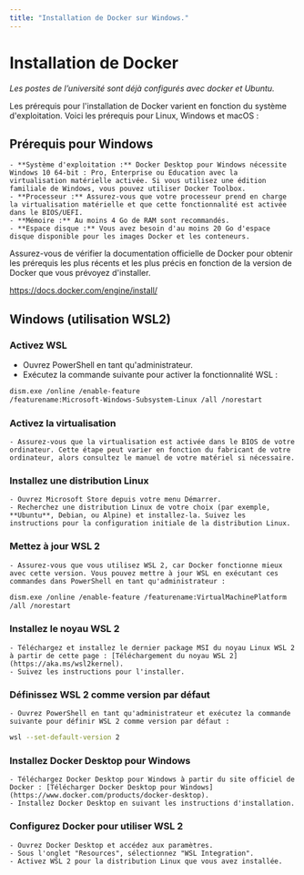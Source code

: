 ```yaml
---
title: "Installation de Docker sur Windows."
---
```

# Installation de Docker

*Les postes de l’université sont déjà configurés avec docker et Ubuntu.*

Les prérequis pour l'installation de Docker varient en fonction du système d'exploitation. Voici les prérequis pour Linux, Windows et macOS :

## Prérequis pour Windows

    - **Système d'exploitation :** Docker Desktop pour Windows nécessite Windows 10 64-bit : Pro, Enterprise ou Education avec la virtualisation matérielle activée. Si vous utilisez une édition familiale de Windows, vous pouvez utiliser Docker Toolbox.
    - **Processeur :** Assurez-vous que votre processeur prend en charge la virtualisation matérielle et que cette fonctionnalité est activée dans le BIOS/UEFI.
    - **Mémoire :** Au moins 4 Go de RAM sont recommandés.
    - **Espace disque :** Vous avez besoin d'au moins 20 Go d'espace disque disponible pour les images Docker et les conteneurs.

Assurez-vous de vérifier la documentation officielle de Docker pour obtenir les prérequis les plus récents et les plus précis en fonction de la version de Docker que vous prévoyez d'installer.

https://docs.docker.com/engine/install/

## Windows (utilisation WSL2)

### Activez WSL
- Ouvrez PowerShell en tant qu'administrateur.
- Exécutez la commande suivante pour activer la fonctionnalité WSL :

```bash copy
dism.exe /online /enable-feature
/featurename:Microsoft-Windows-Subsystem-Linux /all /norestart
```

### Activez la virtualisation
    - Assurez-vous que la virtualisation est activée dans le BIOS de votre ordinateur. Cette étape peut varier en fonction du fabricant de votre ordinateur, alors consultez le manuel de votre matériel si nécessaire.
### Installez une distribution Linux
    - Ouvrez Microsoft Store depuis votre menu Démarrer.
    - Recherchez une distribution Linux de votre choix (par exemple, **Ubuntu**, Debian, ou Alpine) et installez-la. Suivez les instructions pour la configuration initiale de la distribution Linux.
### Mettez à jour WSL 2
    - Assurez-vous que vous utilisez WSL 2, car Docker fonctionne mieux avec cette version. Vous pouvez mettre à jour WSL en exécutant ces commandes dans PowerShell en tant qu'administrateur :

```bash copy
dism.exe /online /enable-feature /featurename:VirtualMachinePlatform
/all /norestart
```

### Installez le noyau WSL 2
    - Téléchargez et installez le dernier package MSI du noyau Linux WSL 2 à partir de cette page : [Téléchargement du noyau WSL 2](https://aka.ms/wsl2kernel).
    - Suivez les instructions pour l'installer.
### Définissez WSL 2 comme version par défaut
    - Ouvrez PowerShell en tant qu'administrateur et exécutez la commande suivante pour définir WSL 2 comme version par défaut :

```bash copy
wsl --set-default-version 2
```

### Installez Docker Desktop pour Windows
    - Téléchargez Docker Desktop pour Windows à partir du site officiel de Docker : [Télécharger Docker Desktop pour Windows](https://www.docker.com/products/docker-desktop).
    - Installez Docker Desktop en suivant les instructions d'installation.
### Configurez Docker pour utiliser WSL 2
    - Ouvrez Docker Desktop et accédez aux paramètres.
    - Sous l'onglet "Resources", sélectionnez "WSL Integration".
    - Activez WSL 2 pour la distribution Linux que vous avez installée.

